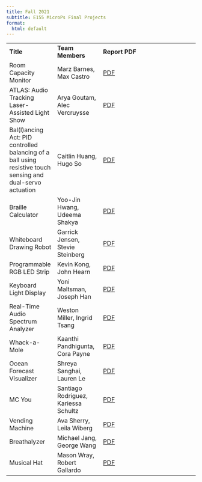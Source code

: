 ```yaml
---
title: Fall 2021
subtitle: E155 MicroPs Final Projects 
format:
  html: default
---
```


|  |  |  |
|------------------|------------------|-------------------------------------|
| **Title** | **Team Members** | **Report PDF** |
| Room Capacity Monitor | Marz Barnes, Max Castro | [PDF](./pdf/Barnes_Castro.pdf) |
| ATLAS: Audio Tracking Laser-Assisted Light Show | Arya Goutam, Alec Vercruysse | [PDF](./pdf/Goutam_Vercruysse.pdf) |
| Bal(l)ancing Act: PID controlled balancing of a ball using resistive touch sensing and dual-servo actuation | Caitlin Huang, Hugo So | [PDF](./pdf/Huang_So.pdf) |
| Braille Calculator | Yoo-Jin Hwang, Udeema Shakya | [PDF](./pdf/Hwang_Shakya.pdf) |
| Whiteboard Drawing Robot | Garrick Jensen, Stevie Steinberg | [PDF](./pdf/Jensen_Steinberg.pdf) |
| Programmable RGB LED Strip | Kevin Kong, John Hearn | [PDF](./pdf/Kong_Hearn.pdf) |
| Keyboard Light Display | Yoni Maltsman, Joseph Han | [PDF](./pdf/Maltsman_Han.pdf) |
| Real-Time Audio Spectrum Analyzer | Weston Miller, Ingrid Tsang | [PDF](./pdf/Miller_Tsang.pdf) |
| Whack-a-Mole | Kaanthi Pandhigunta, Cora Payne | [PDF](./pdf/Pandhigunta_Payne.pdf) |
| Ocean Forecast Visualizer | Shreya Sanghai, Lauren Le | [PDF](./pdf/Sanghai_Le.pdf) |
| MC You | Santiago Rodriguez, Kariessa Schultz | [PDF](./pdf/Schultz_Rodriguez.pdf) |
| Vending Machine | Ava Sherry, Leila Wiberg | [PDF](./pdf/Sherry_Wiberg.pdf) |
| Breathalyzer | Michael Jang, George Wang | [PDF](./pdf/Wang_Jang.pdf) |
| Musical Hat | Mason Wray, Robert Gallardo | [PDF](./pdf/Wray_Gallardo.pdf) |
